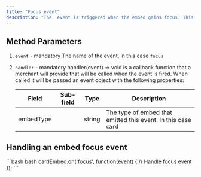 ```yaml
---
title: "Focus event"
description: "The  event is triggered when the embed gains focus. This can happen when a user clicks on an input element, or uses the keyboard (like the Tab key) to navigate to it."
---
```


## Method Parameters

1. `event` - mandatory The name of the event, in this case `focus`

2. `handler` - mandatory handler(event) => void is a callback function that a merchant will provide that will be called when the event is fired. When called it will be passed an event object with the following properties:

   | Field     | Sub-field | Type   | Description                                                    |
   | --------- | --------- | ------ | -------------------------------------------------------------- |
   | embedType |           | string | The type of embed that emitted this event. In this case `card` |

## Handling an embed focus event

<CodeGroup>
  ```bash bash
  cardEmbed.on('focus', function(event) {
    // Handle focus event
  });
  ```
</CodeGroup>
